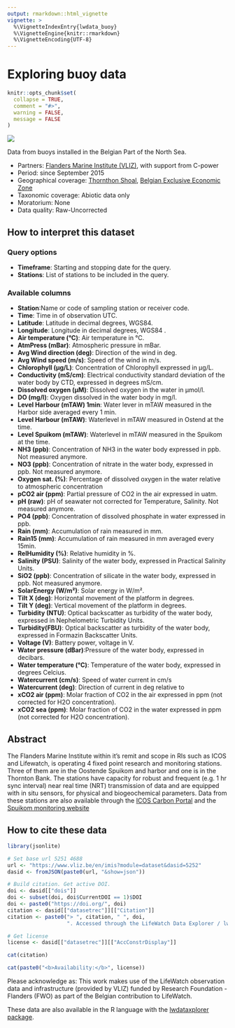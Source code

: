 ```yaml
---
output: rmarkdown::html_vignette
vignette: >
  %\VignetteIndexEntry{lwdata_buoy}
  %\VignetteEngine{knitr::rmarkdown}
  %\VignetteEncoding{UTF-8}
---
```

<h1>Exploring buoy data</h1>

```r
knitr::opts_chunk$set(
  collapse = TRUE,
  comment = "#>",
  warning = FALSE,
  message = FALSE
)
```
<!--- Insert image  -->
<img src='lwde_buoy.png' class='rightimg'/>

<!--- Describe datatype in one or two sentences. -->
Data from buoys installed in the Belgian Part of the North Sea.

- Partners: [Flanders Marine Institute (VLIZ)](https://www.vliz.be/en/imis?module=institute&insid=36), with support from C-power
- Period: since September 2015
- Geographical coverage: [Thornthon Shoal](https://marineregions.org/gazetteer.php?p=details&id=2438), [Belgian Exclusive Economic Zone](https://www.marineregions.org/gazetteer.php?p=details&id=3293)
- Taxonomic coverage: Abiotic data only
- Moratorium: None
- Data quality: Raw-Uncorrected
 
## How to interpret this dataset
 
### Query options
* **Timeframe**: Starting and stopping date for the query.
* **Stations**:  List of stations to be included in the query.
 
### Available columns
* **Station**:Name or code of sampling station or receiver code.               
* **Time**: Time in of observation UTC.               
* **Latitude**: Latitude in decimal degrees, WGS84.               
* **Longitude**: Longitude in decimal degrees, WGS84 .               
* **Air temperature (°C)**: Air temperature in °C.   
* **AtmPress (mBar)**: Atmospheric pressure in mBar.
* **Avg Wind direction (deg)**: Direction of the wind in deg.
* **Avg Wind speed (m/s)**: Speed of the wind in m/s.    
* **Chlorophyll (µg/L)**: Concentration of Chlorophyll expressed in µg/L.  
* **Conductivity (mS/cm)**:  Electrical conductivity standard deviation of the water body by CTD, expressed in degrees mS/cm.
* **Dissolved oxygen (µM)**: Dissolved oxygen in the water in µmol/l.
* **DO (mg/l)**: Oxygen dissolved in the water body in mg/l.               
* **Level Harbour (mTAW) 1min**: Water lever in mTAW measured in the Harbor side averaged every 1 min.
* **Level Harbour (mTAW)**: Waterlevel in mTAW measured in Ostend at the time.    
* **Level Spuikom (mTAW)**: Waterlevel in mTAW measured in the Spuikom at the time.
* **NH3 (ppb)**: Concentration of NH3 in the water body expressed in ppb. Not measured anymore.               
* **NO3 (ppb)**: Concentration of nitrate in the water body, expressed in ppb. Not measured anymore.
* **Oxygen sat. (%)**: Percentage of dissolved oxygen in the water relative to atmospheric concentration       
* **pCO2 air (ppm)**: Partial pressure of CO2 in the air expressed in uatm.
* **pH (raw)**: pH of seawater not corrected for Temperature, Salinity. Not measured anymore.                
* **PO4 (ppb)**:  Concentration of dissolved phosphate in water expressed in ppb.
* **Rain (mm)**: Accumulation of rain measured in mm.               
* **Rain15 (mm)**: Accumulation of rain measured in mm averaged every 15min.           
* **RelHumidity (%)**: Relative humidity in %.            
* **Salinity (PSU)**: Salinity of the water body, expressed in Practical Salinity Units.          
* **SiO2 (ppb)**: Concentration of silicate in the water body, expressed in ppb. Not measured anymore.
* **SolarEnergy (W/m²)**: Solar energy in W/m².      
* **Tilt X (deg)**: Horizontal movement of the platform in degrees.
* **Tilt Y (deg)**: Vertical movement of the platform in degrees.
* **Turbidity (NTU)**: Optical backscatter as turbidity of the water body, expressed in Nephelometric Turbidity Units.
* **Turbidity(FBU)**:  Optical backscatter as turbidity of the water body, expressed in Formazin Backscatter Units.
* **Voltage (V)**: Battery power, voltage in V.             
* **Water pressure (dBar)**:Pressure of the water body, expressed in decibars.  
* **Water temperature (°C)**: Temperature of the water body, expressed in degrees Celcius.  
* **Watercurrent (cm/s)**: Speed of water current in cm/s     
* **Watercurrent (deg)**: Direction of current in deg relative to       
* **xCO2 air (ppm)**: Molar fraction of CO2 in the air expressed in ppm (not corrected for H2O concentration).    
* **xCO2 sea (ppm)**: Molar fraction of CO2 in the water expressed in ppm (not corrected for H2O concentration).



## Abstract
The Flanders Marine Institute within it’s remit and scope in RIs such as ICOS and Lifewatch, is operating 4 fixed point research and monitoring stations. Three of them are in the Oostende Spuikom and harbor and one is in the Thornton Bank. The stations have capacity for robust and frequent (e.g. 1 hr sync interval) near real time (NRT) transmission of data and are equipped with in situ sensors, for physical and biogeochemical parameters. Data from these stations are also available through the [ICOS Carbon Portal](https://data.icos-cp.eu/portal/#%7B%22route%22%3A%22metadata%22%2C%22id%22%3A%22n94jijAEWH95fMNn8Mwd4I0M%22%7D) and the [Spuikom monitoring website](https://www.vliz.be/spuikom/metingen) 
 
## How to cite these data

```r
library(jsonlite)

# Set base url 5251 4688
url <- "https://www.vliz.be/en/imis?module=dataset&dasid=5252"
dasid <- fromJSON(paste0(url, "&show=json"))

# Build citation. Get active DOI.
doi <- dasid[["dois"]]
doi <- subset(doi, doi$CurrentDOI == 1)$DOI
doi <- paste0("https://doi.org/", doi)
citation <- dasid[["datasetrec"]][["Citation"]]
citation <- paste0("> ", citation, " ", doi, 
                   ". Accessed through the LifeWatch Data Explorer / lwdataexplorer R package.")

# Get license
license <- dasid[["datasetrec"]][["AccConstrDisplay"]]
```

```r
cat(citation)
```

```r
cat(paste0("<b>Availability:</b>", license))
```

Please acknowledge as: This work makes use of the LifeWatch observation data and infrastructure (provided by VLIZ) funded by Research Foundation - Flanders (FWO) as part of the Belgian contribution to LifeWatch.

These data are also available in the R language with the [lwdataxplorer package](https://lifewatch.github.io/lwdataexplorer/).
